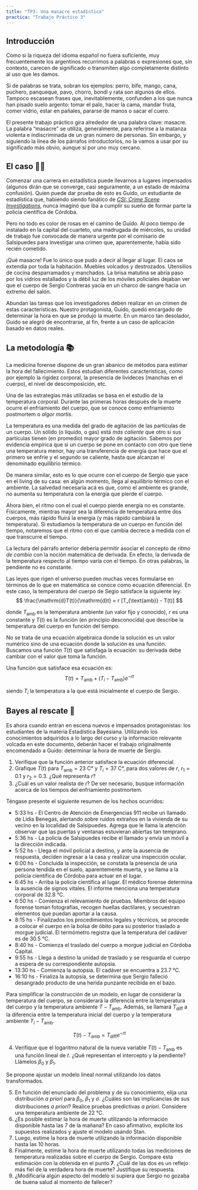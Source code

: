 ```yaml
---
title: "TP3: Una masacre estadística"
practica: "Trabajo Práctico 3"
---
```


## Introducción

Como si la riqueza del idioma español no fuera suficiente, 
muy frecuentemente los argentinos recurrimos a palabras o expresiones que, sin contexto, 
carecen de significado o transmiten algo completamente distinto al uso que les damos.

Si de palabras se trata, sobran los ejemplos: perro, bife, mango, cana, puchero, 
panqueque, pavo, chorro, bondi y rata son algunos de ellos. Tampoco escasean frases que, 
inevitablemente, confunden a los que nunca han pisado suelo argento: tomar el palo,
hacer la cama, mandar fruta, comer vidrio, estar en pañales, pararse de manos o sacar el 
cuero.

El presente trabajo práctico gira alrededor de una palabra clave: masacre. 
La palabra "masacre" se utiliza, generalmente, para referirse a la matanza violenta e 
indiscriminada de un gran número de personas. Sin embargo, y siguiendo la línea de los 
párrafos introductorios, no la vamos a usar por su significado más obvio, aunque sí por 
uno muy cercano.


## El caso 🕵️‍♀️

Comenzar una carrera en estadística puede llevarnos a lugares impensados (algunos dirán 
que se converge, casi seguramente, a un estado de máxima confusión). Quien puede dar 
prueba de esto es Guido, un estudiante de estadística que, habiendo siendo fanático de
[_CSI: Crime Scene Investigations_](https://es.wikipedia.org/wiki/CSI:_Crime_Scene_Investigation), 
nunca imaginó que iba a cumplir su sueño de formar parte la policía científica de Córdoba.

Pero no todo es color de rosas en el camino de Guido. Al poco tiempo de instalado en 
la capital del cuarteto, una madrugada de miércoles, su unidad de trabajo fue convocada
de manera urgente por el comisario de Salsipuedes para investigar una crimen que, 
aparentemente, había sido recién cometido.

¡Qué masacre! Fue lo único que pudo a decir al llegar al lugar. 
El caos se extendía por toda la habitación.
Muebles volcados y destrozados. Utensilios de cocina desparramados y manchados. 
La brisa matutina se abría paso por los vidrios estallados y la débil luz de los móviles
policiales dejaban ver que el cuerpo de Sergio Contreras yacía en un charco de sangre
hacia un extremo del salón.

Abundan las tareas que los investigadores deben realizar en un crimen de estas 
características. Nuestro protagonista, Guido, quedó encargado de determinar la hora 
en que se produjo la muerte. En un marco tan desolador, Guido se alegró de encontrarse,
al fin, frente a un caso de aplicación basado en datos reales.

## La metodología 📚

La medicina forense dispone de un gran abanico de métodos para estimar la hora del 
fallecimiento. Estos estudian diferentes características, como por ejemplo la rigidez 
corporal, la presencia de livideces (manchas en el cuerpo), el nivel de descomposición, 
etc. 

Una de las estrategias más utilizadas se basa en el estudio de la temperatura corporal.
Durante las primeras horas después de la muerte ocurre el enfriamiento del cuerpo,
que se conoce como enfriamiento postmortem o _algor mortis_. 

<!-- Para entender como utilizar la temperatura para determinar la hora de muerte, primero 
necesitamos entender cómo varia la temperatura de un cuerpo en función del tiempo 
transcurrido. -->

La temperatura es una medida del grado de agitación de las partículas de un cuerpo. 
Un sólido (o líquido, o gas) está _más caliente_ que otro si sus partículas tienen 
(en promedio) mayor grado de agitación. Sabemos por evidencia empírica que si un cuerpo se
pone en contacto con otro que tiene una temperatura menor, hay una transferencia de 
energía que hace que el primero se enfríe y el segundo se caliente, hasta que alcanzan el 
denominado equilibrio térmico.

De manera similar, esto es lo que ocurre con el cuerpo de Sergio que yace en el living
de su casa: en algún momento, llega al equilibrio térmico con el ambiente. 
La salvedad necesaria acá es que, como el ambiente es grande, no aumenta su temperatura 
con la energía que pierde el cuerpo.

Ahora bien, el ritmo con el cual el cuerpo pierde energía no es constante. 
Físicamente, mientras mayor sea la diferencia de temperatura entre dos cuerpos, más rápido
fluirá la energía (y más rápido cambiará la temperatura). Si estudiamos la temperatura de
un cuerpo en función del tiempo, notaremos que el ritmo con el que cambia decrece a
medida con el que transcurre el tiempo.

La lectura del párrafo anterior debería permitir asociar el concepto de _ritmo de cambio_ 
con la noción matemática de derivada. En efecto, la derivada de la temperatura respecto al
tiempo varía con el tiempo. En otras palabras, la pendiente no es constante.

Las leyes que rigen el universo pueden muchas veces formularse en términos de lo que en 
matemática se conoce como ecuación diferencial. En este caso, la temperatura del cuerpo
de Segio satisface la siguiente ley:
$$
\frac{\mathrm{d}T(t)}{\mathrm{d}t} = r [T_{\text{amb}} - T(t)]
$$

donde $T_{\text{amb}}$ es la temperatura ambiente (un valor fijo y conocido), $r$ es una 
constante y $T(t)$ es la función (en principio desconocida) que describe la temperatura 
del cuerpo en función del tiempo.

No se trata de una ecuación algebraica donde la solución es un valor numérico sino de una 
ecuación donde la solución es una función. Buscamos una función $T(t)$ que satisfaga la 
ecuación: su derivada debe cambiar con el valor que toma la función.

Una función que satisface esa ecuación es:
$$
T(t) = T_{\text{amb}} + (T_i - T_{\text{amb}})e^{-rt}
$$ 

siendo $T_i$ la temperatura a la que está inicialmente el cuerpo de Sergio.

## Bayes al rescate 🎲

Es ahora cuando entran en escena nuevos e impensados protagonistas: los estudiantes
de la materia Estadística Bayesiana. Utilizando los conocimientos adquiridos a lo largo 
del curso y la información relevante volcada en este documento, deberán hacer el trabajo
originalmente encomendado a Guido: determinar la hora de muerte de Sergio.

1.  Verifique que la función anterior satisface la ecuación diferencial.
2.  Grafique $T(t)$ para $T_{\text{amb}} = 23 \text{ C°}$ y $T_i = 37 \text{ C°}$, 
    para dos valores de $r$, $r_1 = 0.1$ y $r_2 = 0.3$. ¿Qué representa $r$?
3.  ¿Cuál es un valor realista de $r$? De ser necesario, busque información acerca de los 
tiempos del enfriamiento postmortem.

Téngase presente el siguiente resumen de los hechos ocurridos:

* 5:33 hs - El Centro de Atención de Emergencias 911 recibe un llamado de Lidia Benegas, 
alertando sobre ruidos extraños en la vivienda de su vecino en la localidad de Salsipuedes.
Agrega que le llama la atención observar que las puertas y ventanas estuvieran abiertas
tan temprano.
* 5:36 hs - La policía de Salsipuedes recibe el llamado y envía un móvil a la dirección 
indicada.
* 5:52 hs - Llega el móvil policial a destino, y ante la ausencia de respuesta, 
deciden ingresar a la casa y realizar una inspección ocular.
* 6:00 hs - Concluida la inspección, se constata la presencia de una persona tendida
en el suelo, aparentemente muerta, y se llama a la policía científica de Córdoba para 
actuar en el lugar.
* 6:45 hs - Arriba la policía científica al lugar. El médico forense determina la 
ausencia de signos vitales. El informe menciona una temperatura corporal de 32.8 °C.
* 6:50 hs - Comienza el relevamiento de pruebas. Miembros del equipo forense toman 
fotografías, recogen huellas dactilares, y secuestran elementos que puedan aportar a la 
causa.
* 8:15 hs - Finalizados los procedimientos legales y técnicos, se procede a colocar el
cuerpo en la bolsa de óbito para su posterior traslado a morgue judicial. 
El termómetro registra que la temperatura del cadáver es de 30.5 °C.
* 8:40 hs - Comienza el traslado del cuerpo a morgue judicial en Córdoba Capital.
* 9:55 hs - Llega a destino la unidad de traslado y se resguarda el cuerpo a espera de su 
correspondiente autopsia.
* 13:30 hs - Comienza la autopsia. El cadáver se encuentra a 23.7 °C.
* 16:10 hs - Finaliza la autopsia, se determina que Sergio falleció desangrado producto 
de una herida punzante recibida en el bazo.

Para simplificar la construcción de un modelo, en lugar de considerar la temperatura del 
cuerpo, se considerará la diferencia entre la temperatura del cuerpo y la 
temperatura ambiente $T - T_{\text{amb}}$. Además, se llamará $T_{\text{diff}}$ a la 
diferencia entre la temperatura inicial del cuerpo y la temperatura ambiente 
$T_i - T_{\text{amb}}$.

$$
T(t) - T_{\text{amb}} = T_{\text{diff}} e^{-rt}
$$

4.  Verifique que el logaritmo natural de la nueva variable $T(t) - T_{\text{amb}}$ es 
    una función lineal de $t$. ¿Qué representan el intercepto y la pendiente? Llámelos 
    $\beta_0$ y $\beta_1$.

Se propone ajustar un modelo lineal normal utilizando los datos transformados.

5.  En función del enunciado del problema y de su conocimiento, elija una distribución
     _a priori_ para $\beta_0$, $\beta_1$ y $\sigma$. 
    ¿Cuáles son las implicancias de sus distribuciones _a priori_? 
    Realice pruebas predictivas _a priori_.
    Considere una temperatura ambiente de 22 °C.
6.  ¿Es posible estimar la hora de muerte utilizando la información disponible hasta las 
        7 de la mañana? En caso afirmativo, explicite los supuestos realizados y ajuste 
        el modelo usando Stan.
7.  Luego, estime la hora de muerte utilizando la información disponible hasta las 10 horas. 
8.  Finalmente, estime la hora de muerte utilizando todas las mediciones de temperatura
    realizadas sobre el cuerpo de Sergio. Compare esta estimación con la obtenida en el 
    punto **7**. ¿Cuál de las dos es un reflejo más fiel de la verdadera hora de muerte?
    Justifique su respuesta.
9. ¿Modificaría algún aspecto del modelo si supiera que Sergio no gozaba de buena salud
al momento de fallecer?


<!-- 7.  Encontrar el _posterior_ de $r$, de $T_{\text{diff}}$ y de la temperatura inicial del 
    agua $T_i$. -->
<!-- 8.  Predecir la temperatura a la que estará el agua transcurridas 12:00 h del inicio de 
    la experiencia. -->
